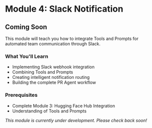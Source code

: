 # Module 4: Slack Notification

## Coming Soon

This module will teach you how to integrate Tools and Prompts for automated team communication through Slack.

### What You'll Learn

- Implementing Slack webhook integration
- Combining Tools and Prompts
- Creating intelligent notification routing
- Building the complete PR Agent workflow

### Prerequisites

- Complete Module 3: Hugging Face Hub Integration
- Understanding of Tools and Prompts

*This module is currently under development. Please check back soon!*